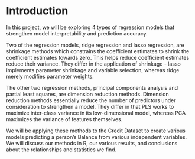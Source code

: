# Introduction

In this project, we will be exploring 4 types of regression models that strengthen model interpretability and prediction accuracy.

Two of the regression models, ridge regression and lasso regression, are shrinkage methods which constrains the coefficient estimates to shrink the coefficient estimates towards zero. This helps reduce coefficient estimates reduce their variance. They differ in the application of shrinkage - lasso implements parameter shrinkage and variable selection, whereas ridge merely modifies parameter weights.

The other two regression methods, principal components analysis and partial least squares, are dimension reduction methods. Dimension reduction methods essentially reduce the number of predictors under consideration to strengthen a model. They differ in that PLS works to maximize inter-class variance in its low-dimensional model, whereas PCA maximizes the variance of features themselves.

We will be applying these methods to the Credit Dataset to create various models predicting a person's Balance from various independent variables. We will discuss our methods in R, our various results, and conclusions about the relationships and statistics we find.

